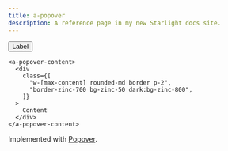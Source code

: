 ```yaml
---
title: a-popover
description: A reference page in my new Starlight docs site.
---
```



<Pills>
  <Lit />
</Pills>

<Elements />

<div class="not-content box">
  <a-popover class="group relative z-10">
    <div slot="input">
      <button slot="input" variant="outline">
        Label
      </button>
    </div>

    <a-popover-content>
      <div
        class={[
          "w-[max-content] rounded-md border p-2",
          "border-zinc-700 bg-zinc-50 dark:bg-zinc-800",
        ]}
      >
        Content
      </div>
    </a-popover-content>
  </a-popover>
</div>

Implemented with [Popover](/atrium/components/popover).

<TypeDoc source="../packages/elements/packages/popover" symbol="Popover" />
